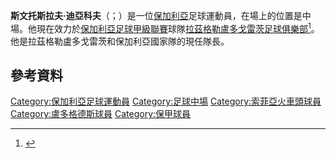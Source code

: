 {{Infobox football biography
| name = Svetoslav Dyakov
| image = svetoslav_dyakov_2019.jpg
| fullname = Svetoslav Atanasov Dyakov
| birth_date  = {{Birth date and age|1984|5|31|df=yes}}
| birth_place = [[Blagoevgrad|Blagoevgrad]], Bulgaria
| height = {{height|m=1.76}}
| currentclub  = [[PFC_Ludogorets_Razgrad|Ludogorets Razgrad]]
| clubnumber = 18
| position = [[Central_midfielder|Central midfielder]]
| youthyears1= 
| youthclubs1= [[OFC_Pirin_Blagoevgrad|Pirin Blagoevgrad]]
| years1 = 2002–2005 
| years2 = 2005–2008 
| years3 = 2008–2011 
| years4 = 2011– 
| years5 = 2015
| clubs1 = [[OFC_Pirin_Blagoevgrad|Pirin Blagoevgrad]] 
| clubs2 = [[PFC_Pirin_Blagoevgrad|Pirin 1922]] 
| clubs3 = [[FC_Lokomotiv_1929_Sofia|Lokomotiv Sofia]]  
| clubs4 = [[PFC_Ludogorets_Razgrad|Ludogorets Razgrad]]  
| caps1  = 73 
| goals1 = 2 
| caps2  = 62 
| goals2 = 9 
| caps3  = 79 
| goals3 = 2 
| caps4  = 217
| goals4 = 7
| nationalyears1= 2004–2005
| nationalteam1= [[Bulgaria_national_under-21_football_team|Bulgaria U21]]
| nationalcaps1  = 2 
| nationalgoals1 = 0
| nationalyears2 = 2012–2017 
| nationalteam2  = [[Bulgaria_national_football_team|Bulgaria]] 
| nationalcaps2  = 36 
| nationalgoals2 = 0
| pcupdate = 17 December 2019
| ntupdate = 12 June 2017 (UTC)
}}
'''斯文托斯拉夫·迪亞科夫'''（{{lang-bg|Светослав Дяков}}；{{bd|1984年|5月31日}}）是一位[[保加利亞|保加利亞]]足球運動員，在場上的位置是中場。他現在效力於[[保加利亞足球甲級聯賽|保加利亞足球甲級聯賽]]球隊[[拉茲格勒盧多戈雷茨足球俱樂部|拉茲格勒盧多戈雷茨足球俱樂部]]<ref>{{cite web|publisher=[[guardian.co.uk|guardian.co.uk]]|title=Stats Centre: Svetoslav Dyakov Facts|url=http://guardian.touch-line.com/StatsCentre.asp?CTID=7&CPID=11&TEID=334&PLID=189262&pStr=Player|accessdate=|deadurl=yes|archiveurl=https://web.archive.org/web/20120930163320/http://guardian.touch-line.com/StatsCentre.asp?CTID=7&CPID=11&TEID=334&PLID=189262&pStr=Player|archivedate=2012-09-30}}</ref>。他是拉茲格勒盧多戈雷茨和保加利亞國家隊的現任隊長。

==參考資料==
{{Reflist}}

{{DEFAULTSORT: Dyakov, Svetoslav}}
[[Category:保加利亞足球運動員|Category:保加利亞足球運動員]]
[[Category:足球中場|Category:足球中場]]
[[Category:索菲亞火車頭球員|Category:索菲亞火車頭球員]]
[[Category:盧多格德斯球員|Category:盧多格德斯球員]]
[[Category:保甲球員|Category:保甲球員]]